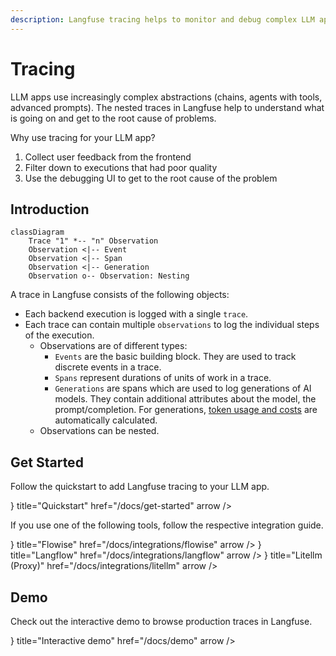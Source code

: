 ```yaml
---
description: Langfuse tracing helps to monitor and debug complex LLM apps such as chains and agents.
---
```


# Tracing

LLM apps use increasingly complex abstractions (chains, agents with tools, advanced prompts). The nested traces in Langfuse help to understand what is going on and get to the root cause of problems.

Why use tracing for your LLM app?

1. Collect user feedback from the frontend
2. Filter down to executions that had poor quality
3. Use the debugging UI to get to the root cause of the problem

## Introduction

```mermaid
classDiagram
    Trace "1" *-- "n" Observation
    Observation <|-- Event
    Observation <|-- Span
    Observation <|-- Generation
    Observation o-- Observation: Nesting
```

A trace in Langfuse consists of the following objects:

- Each backend execution is logged with a single `trace`.
- Each trace can contain multiple `observations` to log the individual steps of the execution.
  - Observations are of different types:
    - `Events` are the basic building block. They are used to track discrete events in a trace.
    - `Spans` represent durations of units of work in a trace.
    - `Generations` are spans which are used to log generations of AI models. They contain additional attributes about the model, the prompt/completion. For generations, [token usage and costs](/docs/model-usage-and-cost) are automatically calculated.
  - Observations can be nested.

## Get Started

Follow the quickstart to add Langfuse tracing to your LLM app.


<Cards num={3}>
  <Card
    icon={<Rocket size="24" />}
    title="Quickstart"
    href="/docs/get-started"
    arrow
  />
</Cards>

If you use one of the following tools, follow the respective integration guide.

<Cards num={3}>
  <Card
    icon={<FiCode size="24" />}
    title="Flowise"
    href="/docs/integrations/flowise"
    arrow
  />
  <Card
    icon={<FiCode size="24" />}
    title="Langflow"
    href="/docs/integrations/langflow"
    arrow
  />
  <Card
    icon={<FiCode size="24" />}
    title="Litellm (Proxy)"
    href="/docs/integrations/litellm"
    arrow
  />
</Cards>

## Demo

Check out the interactive demo to browse production traces in Langfuse.

<Cards num={3}>
  <Card
    icon={<SiApplearcade size="24" />}
    title="Interactive demo"
    href="/docs/demo"
    arrow
  />
</Cards>
